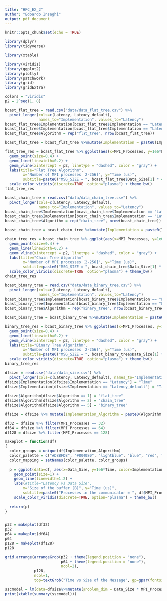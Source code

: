 ```yaml
---
title: "HPC_EX_2"
author: "Edoardo Insaghi"
output: pdf_document
---
```


```r
knitr::opts_chunk$set(echo = TRUE)
```

```r
library(dplyr)
library(tidyverse)

library(xtable)

library(viridis)
library(ggplot2)
library(plotly)
library(patchwork)
library(grid)
library(gridExtra)

colors = "viridis"
p2 = 2^seq(1, 8)
```


```r
bcast_flat_tree = read.csv("data/data_flat_tree.csv") %>% 
  pivot_longer(cols=c(Latency, Latency_default), 
               names_to="Implementation", values_to="Latency")
bcast_flat_tree$Implementation[bcast_flat_tree$Implementation == "Latency"] = "Time"
bcast_flat_tree$Implementation[bcast_flat_tree$Implementation == "Latency_default"] = "Time_Default"
bcast_flat_tree$Algorithm = rep("flat_tree", nrow(bcast_flat_tree))

bcast_flat_tree = bcast_flat_tree %>%mutate(Implementation = paste0(Implementation, "-", Allocation))

flat_tree_res = bcast_flat_tree %>% ggplot(aes(x=MPI_Processes, y=1e6*Latency, color=Implementation)) + 
  geom_point(size=0.4) +
  geom_line(linewidth=0.2) + 
  geom_vline(xintercept = p2, linetype = "dashed", color = "gray") +
  labs(title="Flat Tree Algorithm",
        x="Number of MPI processes [2-256]", y="Time (us)",
        subtitle=paste0("MSG_SIZE = ", bcast_flat_tree$Data_Size[1] * 4, " Warmup Iterations = 1000, Total Iterations = 5000")) + 
  scale_color_viridis(discrete=TRUE, option="plasma") + theme_bw()
flat_tree_res
```

```r

bcast_chain_tree = read.csv("data/data_chain_tree.csv") %>% 
  pivot_longer(cols=c(Latency, Latency_default), 
               names_to="Implementation", values_to="Latency")
bcast_chain_tree$Implementation[bcast_chain_tree$Implementation == "Latency"] = "Time"
bcast_chain_tree$Implementation[bcast_chain_tree$Implementation == "Latency_default"] = "Time_Default"
bcast_chain_tree$Algorithm = rep("chain_tree", nrow(bcast_chain_tree))

bcast_chain_tree = bcast_chain_tree %>%mutate(Implementation = paste0(Implementation, "-", Allocation))

chain_tree_res = bcast_chain_tree %>% ggplot(aes(x=MPI_Processes, y=1e6*Latency, color=Implementation)) + 
  geom_point(size=0.4) +
  geom_line(linewidth=0.2) + 
  geom_vline(xintercept = p2, linetype = "dashed", color = "gray") +
  labs(title="Chain Tree Algorithm",
        x="Number of MPI processes [2-256]", y="Time (us)",
        subtitle=paste0("MSG_SIZE = ", bcast_chain_tree$Data_Size[1] * 4, " Warmup Iterations = 1000, Total Iterations = 5000")) + 
  scale_color_viridis(discrete=TRUE, option="plasma") + theme_bw()
chain_tree_res
```


```r
bcast_binary_tree = read.csv("data/data_binary_tree.csv") %>% 
  pivot_longer(cols=c(Latency, Latency_default), 
               names_to="Implementation", values_to="Latency")
bcast_binary_tree$Implementation[bcast_binary_tree$Implementation == "Latency"] = "Time"
bcast_binary_tree$Implementation[bcast_binary_tree$Implementation == "Latency_default"] = "Time_Default"
bcast_binary_tree$Algorithm = rep("binary_tree", nrow(bcast_binary_tree))

bcast_binary_tree = bcast_binary_tree %>%mutate(Implementation = paste0(Implementation, "-", Allocation))

binary_tree_res = bcast_binary_tree %>% ggplot(aes(x=MPI_Processes, y=1e6*Latency, color=Implementation)) + 
  geom_point(size=0.4) +
  geom_line(linewidth=0.2) + 
  geom_vline(xintercept = p2, linetype = "dashed", color = "gray") +
  labs(title="Binary Tree Algorithm",
        x="Number of MPI processes [2-256]", y="Time (us)",
        subtitle=paste0("MSG_SIZE = ", bcast_binary_tree$Data_Size[1] * 4, " Warmup Iterations = 1000, Total Iterations = 5000")) + 
  scale_color_viridis(discrete=TRUE, option="plasma") + theme_bw()
binary_tree_res
```


```r

dfsize = read.csv("data/data_size.csv") %>% 
  pivot_longer(cols=c(Latency, Latency_default), names_to="Implementation", values_to="Time")
dfsize$Implementation[dfsize$Implementation == "Latency"] = "Time"
dfsize$Implementation[dfsize$Implementation == "Latency_default"] = "Time_Default"
  
dfsize$Algorithm[dfsize$Algorithm == 1] = "flat_tree"
dfsize$Algorithm[dfsize$Algorithm == 2] = "chain_tree"
dfsize$Algorithm[dfsize$Algorithm == 5] = "binary_tree"

dfsize = dfsize %>% mutate(Implementation_Algorithm = paste0(Algorithm, "_", Implementation))

df32 = dfsize %>% filter(MPI_Processes == 32)
df64 = dfsize %>% filter(MPI_Processes == 64)
df128 = dfsize %>% filter(MPI_Processes == 128)

makeplot = function(df)
{
  color_groups = unique(df$Implementation_Algorithm)
  color_palette = c("#D8BFD8", "#800080", "lightblue", "blue", "red", "darkred")
  color_mapping = setNames(color_palette, color_groups)
  
  p = ggplot(data=df, aes(x=Data_Size, y=1e6*Time, color=Implementation_Algorithm)) + 
    geom_point(size=1) +
    geom_line(linewidth=1.2) + 
    labs(#title="Latency vs Data Size",
        x="Size of the buffer (B)", y="Time (us)",
        subtitle=paste0("Processes in the communicator = ", df$MPI_Processes[1])) + 
    scale_color_viridis(discrete=TRUE, option="plasma") + theme_bw()
  
  return(p)
}


p32 = makeplot(df32)
p32
p64 = makeplot(df64)
p64
p128 = makeplot(df128)
p128

grid.arrange(arrangeGrob(p32 + theme(legend.position = "none"), 
                         p64 + theme(legend.position = "none"), 
                         ncol=2),
             p128, 
             ncol=1,
             top=textGrob("Time vs Size of the Message", gp=gpar(fontsize=16)))

```

```r
sscmodel = lm(data=dfsize%>%mutate(problem_dim = Data_Size * MPI_Processes), 1e6*Time ~ -1 +problem_dim : Implementation_Algorithm)
print(xtable(summary(sscmodel)))
```

